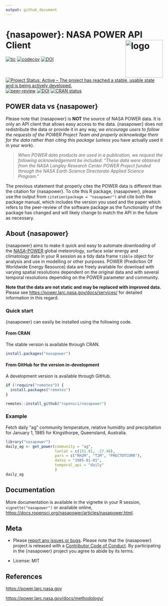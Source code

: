 ```yaml
---
output: github_document
---
```


# {nasapower}: NASA POWER API Client <img src="man/figures/logo.png" style="float:right;" alt="logo" width="120" />

<!-- badges: start -->

[![tic](https://github.com/ropensci/nasapower/workflows/tic/badge.svg?branch=main)](https://github.com/ropensci/nasapower/actions) 
[![codecov](https://codecov.io/gh/ropensci/nasapower/branch/main/graph/badge.svg?token=Kq9aea0TQN)](https://app.codecov.io/gh/ropensci/nasapower) 
[![DOI](https://zenodo.org/badge/109224461.svg)](https://zenodo.org/badge/latestdoi/109224461) 
[![Project Status: Active – The project has reached a stable, usable state and is being actively developed.](https://www.repostatus.org/badges/latest/active.svg)](https://www.repostatus.org/#active) 
[![peer-review](https://badges.ropensci.org/155_status.svg)](https://github.com/ropensci/software-review/issues/155) 
[![DOI](http://joss.theoj.org/papers/10.21105/joss.01035/status.svg)](https://doi.org/10.21105/joss.01035)
[![CRAN status](https://www.r-pkg.org/badges/version/nasapower)](https://CRAN.R-project.org/package=nasapower)
<!-- badges: end -->

## POWER data vs {nasapower}

Please note that {nasapower} is **NOT** the source of NASA POWER data.
It is only an API client that allows easy access to the data.
{nasapower} does not redistribute the data or provide it in any way, *we encourage users to follow the requests of the POWER Project Team and properly acknowledge them for the data rather than citing this package* (unless you have actually used it in your work).

  >*When POWER data products are used in a publication, we request the following acknowledgement be included:
   "These data were obtained from the NASA Langley Research Center POWER Project funded through the NASA Earth
   Science Directorate Applied Science Program."*

The previous statement that properly cites the POWER data is different than the citation for {nasapower}.
To cite this R package, {nasapower}, please use the output from `citation(package = "nasapower")` and cite both the package manual, which includes the version you used and the paper which refers to the peer-review of the software package as the functionality of the package has changed and will likely change to match the API in the future as necessary.

## About {nasapower}

{nasapower} aims to make it quick and easy to automate *downloading* of the [NASA-POWER](https://power.larc.nasa.gov) global meteorology, surface solar energy and climatology data in your R session as a tidy data frame `tibble` object for analysis and use in modelling or other purposes.
POWER (Prediction Of Worldwide Energy Resource) data are freely available for download with varying spatial resolutions dependent on the original data and with several temporal resolutions depending on the POWER parameter and community.

**Note that the data are not static and may be replaced with improved data.**
Please see <https://power.larc.nasa.gov/docs/services/> for detailed information in this regard.

### Quick start

{nasapower} can easily be installed using the following code.

#### From CRAN

The stable version is available through CRAN.

```r
install.packages("nasapower")
```

#### From GitHub for the version in-development

A development version is available through GitHub.

```r
if (!require("remotes")) {
  install.packages("remotes")
}

remotes::install_github("ropensci/nasapower")
```

### Example

Fetch daily “ag” community temperature, relative humidity and precipitation for January 1, 1985 for Kingsthorpe, Queensland, Australia.

```r
library("nasapower")
daily_ag <- get_power(community = "ag",
                      lonlat = c(151.81, -27.48),
                      pars = c("RH2M", "T2M", "PRECTOTCORR"),
                      dates = "1985-01-01",
                      temporal_api = "daily"
                      )
daily_ag
```

## Documentation

More documentation is available in the vignette in your R session, `vignette("nasapower")` or available online, <https://docs.ropensci.org/nasapower/articles/nasapower.html>.

## Meta

-   Please [report any issues or bugs](https://github.com/ropensci/nasapower/issues).
Please note that the {nasapower} project is released with a [Contributor Code of Conduct](https://github.com/ropensci/nasapower/blob/main/CODE_OF_CONDUCT.md).
By participating in the {nasapower} project you agree to abide by its terms.

-   License: MIT

## References

<https://power.larc.nasa.gov>

<https://power.larc.nasa.gov/docs/methodology/>
